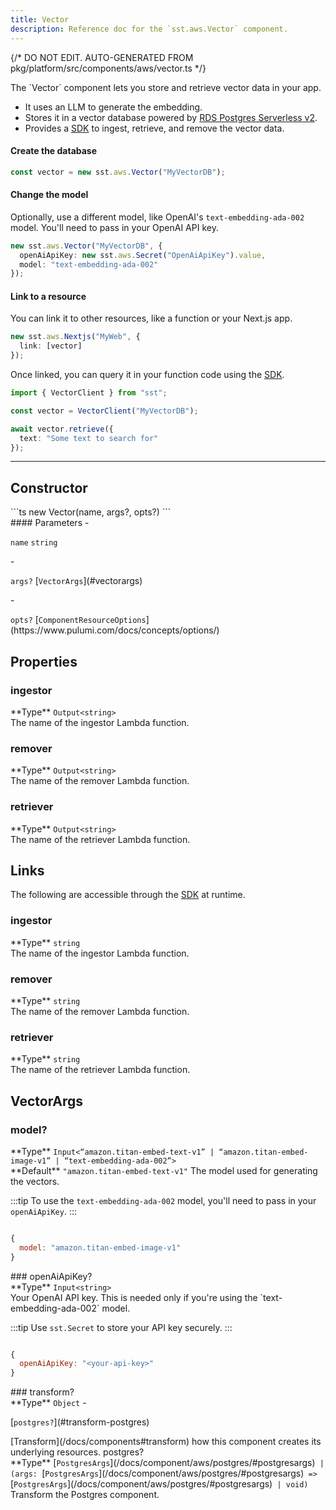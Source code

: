 ```yaml
---
title: Vector
description: Reference doc for the `sst.aws.Vector` component.
---
```


{/* DO NOT EDIT. AUTO-GENERATED FROM pkg/platform/src/components/aws/vector.ts */}


<div class="tsdoc">

<Section type="about">
The `Vector` component lets you store and retrieve vector data in your app.

- It uses an LLM to generate the embedding.
- Stores it in a vector database powered by [RDS Postgres Serverless v2](https://docs.aws.amazon.com/AmazonRDS/latest/AuroraUserGuide/aurora-serverless-v2.html).
- Provides a [SDK](/docs/reference/sdk/) to ingest, retrieve, and remove the vector data.

#### Create the database

```ts
const vector = new sst.aws.Vector("MyVectorDB");
```

#### Change the model

Optionally, use a different model, like OpenAI's `text-embedding-ada-002` model. You'll need to pass in your OpenAI API key.

```ts {3}
new sst.aws.Vector("MyVectorDB", {
  openAiApiKey: new sst.aws.Secret("OpenAiApiKey").value,
  model: "text-embedding-ada-002"
});
```

#### Link to a resource

You can link it to other resources, like a function or your Next.js app.

```ts
new sst.aws.Nextjs("MyWeb", {
  link: [vector]
});
```

Once linked, you can query it in your function code using the [SDK](/docs/reference/sdk/).

```ts title="app/page.tsx" {3}
import { VectorClient } from "sst";

const vector = VectorClient("MyVectorDB");

await vector.retrieve({
  text: "Some text to search for"
});
```
</Section>

---

## Constructor

<Segment>
<Section type="signature">
```ts
new Vector(name, args?, opts?)
```
</Section>

<Section type="parameters">
#### Parameters
- <p><code class="key">name</code> <code class="primitive">string</code></p>
- <p><code class="key">args?</code> [<code class="type">VectorArgs</code>](#vectorargs)</p>
- <p><code class="key">opts?</code> [<code class="type">ComponentResourceOptions</code>](https://www.pulumi.com/docs/concepts/options/)</p>
</Section>
</Segment>

## Properties

### ingestor
<Segment>
<Section type="parameters">
<InlineSection>
**Type** <code class="primitive">Output</code><code class="symbol">&lt;</code><code class="primitive">string</code><code class="symbol">&gt;</code>
</InlineSection>
</Section>
The name of the ingestor Lambda function.
</Segment>

### remover
<Segment>
<Section type="parameters">
<InlineSection>
**Type** <code class="primitive">Output</code><code class="symbol">&lt;</code><code class="primitive">string</code><code class="symbol">&gt;</code>
</InlineSection>
</Section>
The name of the remover Lambda function.
</Segment>

### retriever
<Segment>
<Section type="parameters">
<InlineSection>
**Type** <code class="primitive">Output</code><code class="symbol">&lt;</code><code class="primitive">string</code><code class="symbol">&gt;</code>
</InlineSection>
</Section>
The name of the retriever Lambda function.
</Segment>

## Links

The following are accessible through the [SDK](/docs/reference/sdk/) at runtime.

### ingestor
<Segment>
<Section type="parameters">
<InlineSection>
**Type** <code class="primitive">string</code>
</InlineSection>
</Section>
The name of the ingestor Lambda function.
</Segment>

### remover
<Segment>
<Section type="parameters">
<InlineSection>
**Type** <code class="primitive">string</code>
</InlineSection>
</Section>
The name of the remover Lambda function.
</Segment>

### retriever
<Segment>
<Section type="parameters">
<InlineSection>
**Type** <code class="primitive">string</code>
</InlineSection>
</Section>
The name of the retriever Lambda function.
</Segment>

## VectorArgs
### model?
<Segment>
<Section type="parameters">
<InlineSection>
**Type** <code class="primitive">Input</code><code class="symbol">&lt;</code><code class="symbol">&ldquo;</code><code class="primitive">amazon.titan-embed-text-v1</code><code class="symbol">&rdquo;</code><code class="symbol"> | </code><code class="symbol">&ldquo;</code><code class="primitive">amazon.titan-embed-image-v1</code><code class="symbol">&rdquo;</code><code class="symbol"> | </code><code class="symbol">&ldquo;</code><code class="primitive">text-embedding-ada-002</code><code class="symbol">&rdquo;</code><code class="symbol">&gt;</code>
</InlineSection>
</Section>

<InlineSection>
**Default** <code class="primitive">"amazon.titan-embed-text-v1"</code>
</InlineSection>
The model used for generating the vectors.

:::tip
To use the `text-embedding-ada-002` model, you'll need to pass in your `openAiApiKey`.
:::

```js

{
  model: "amazon.titan-embed-image-v1"
}
```
</Segment>
### openAiApiKey?
<Segment>
<Section type="parameters">
<InlineSection>
**Type** <code class="primitive">Input</code><code class="symbol">&lt;</code><code class="primitive">string</code><code class="symbol">&gt;</code>
</InlineSection>
</Section>
Your OpenAI API key. This is needed only if you're using the `text-embedding-ada-002` model.

:::tip
Use `sst.Secret` to store your API key securely.
:::

```js

{
  openAiApiKey: "<your-api-key>"
}
```
</Segment>
### transform?
<Segment>
<Section type="parameters">
<InlineSection>
**Type** <code class="primitive">Object</code>
</InlineSection>
- <p>[<code class="key">postgres?</code>](#transform-postgres)</p>
</Section>
[Transform](/docs/components#transform) how this component creates its underlying
resources.

</Segment>
<NestedTitle id="transform-postgres" Tag="h4" parent="transform.">postgres?</NestedTitle>
<Segment>
<Section type="parameters">
<InlineSection>
**Type** [<code class="type">PostgresArgs</code>](/docs/component/aws/postgres/#postgresargs)<code class="symbol"> | </code><code class="symbol">(</code><code class="primitive">args</code><code class="symbol">: </code>[<code class="type">PostgresArgs</code>](/docs/component/aws/postgres/#postgresargs)<code class="symbol"> => </code>[<code class="type">PostgresArgs</code>](/docs/component/aws/postgres/#postgresargs)<code class="symbol"> | </code><code class="primitive">void</code><code class="symbol">)</code>
</InlineSection>
</Section>
Transform the Postgres component.

</Segment>
</div>